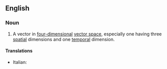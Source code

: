 ==English==

===Noun===
{{wikipedia}}
{{en-noun|head=[[four]]-[[vector]]}}

# {{lb|en|mathematics}} A vector in [[four-dimensional]] [[vector space]], especially one having three [[spatial]] dimensions and one [[temporal]] dimension.

====Translations====
{{trans-top|vector in four-dimensional vector space}}
* Italian: {{t+|it|quadrivettore|m}}
{{trans-mid}}
{{trans-bottom}}